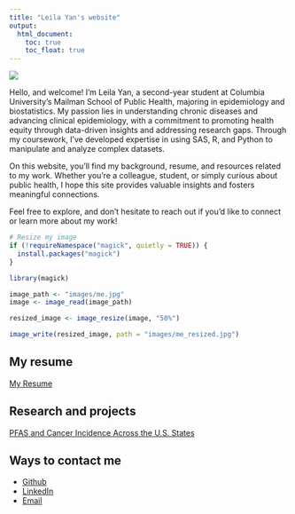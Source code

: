```yaml
---
title: "Leila Yan's website"
output: 
  html_document:
    toc: true
    toc_float: true
---
```


![](images/me_resized.jpg)




Hello, and welcome! I’m Leila Yan, a second-year student at Columbia University’s Mailman School of Public Health, majoring in epidemiology and biostatistics. My passion lies in understanding chronic diseases and advancing clinical epidemiology, with a commitment to promoting health equity through data-driven insights and addressing research gaps. Through my coursework, I’ve developed expertise in using SAS, R, and Python to manipulate and analyze complex datasets.

On this website, you’ll find my background, resume, and resources related to my work. Whether you’re a colleague, student, or simply curious about public health, I hope this site provides valuable insights and fosters meaningful connections.

Feel free to explore, and don’t hesitate to reach out if you’d like to connect or learn more about my work!

```r
# Resize my image
if (!requireNamespace("magick", quietly = TRUE)) {
  install.packages("magick")
}

library(magick)

image_path <- "images/me.jpg"
image <- image_read(image_path)

resized_image <- image_resize(image, "50%")

image_write(resized_image, path = "images/me_resized.jpg")
```


## My resume
[My Resume](resume.html)

## Research and projects
[PFAS and Cancer Incidence Across the U.S. States](pfas.html)

## Ways to contact me
* [Github](https://github.com/leilaaayan?tab=repositories)
* [LinkedIn](https://www.linkedin.com/in/leila-yan-07472823b/)
* [Email](mailto:leilayan86@gmail.com)